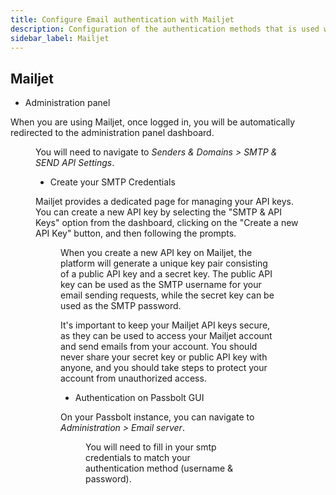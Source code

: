 ```yaml
---
title: Configure Email authentication with Mailjet
description: Configuration of the authentication methods that is used with SMTP for Mailjet
sidebar_label: Mailjet
---
```


<EmailServerConfigurationIntroduction/>

## Mailjet

- Administration panel

When you are using Mailjet, once logged in, you will be automatically redirected to the administration panel dashboard.

<Figure
  src="/img/help/2023/02/smtp-mailjet-credentials-panel.png"
  caption="Mailjet - SMTP Credentials Panel"
  alt="Mailjet - SMTP Credentials Panel"
/>

You will need to navigate to *Senders & Domains > SMTP & SEND API Settings*.

- Create your SMTP Credentials

Mailjet provides a dedicated page for managing your API keys. You can create a new API key by selecting the "SMTP & API Keys" option from the dashboard, clicking on the "Create a new API Key" button, and then following the prompts.

<Figure
  src="/img/help/2023/02/smtp-mailjet-credentials-example.png"
  caption="Mailjet - SMTP Credentials"
  alt="Mailjet - SMTP Credentials"
/>

When you create a new API key on Mailjet, the platform will generate a unique key pair consisting of a public API key and a secret key. The public API key can be used as the SMTP username for your email sending requests, while the secret key can be used as the SMTP password.

It's important to keep your Mailjet API keys secure, as they can be used to access your Mailjet account and send emails from your account. You should never share your secret key or public API key with anyone, and you should take steps to protect your account from unauthorized access.

- Authentication on Passbolt GUI

On your Passbolt instance, you can navigate to *Administration > Email server*.

<Figure
  src="/img/help/2023/02/smtp-mailjet-authentication.png"
  caption="Passbolt - Email authentication"
  alt="Passbolt - Email authentication"
/>

You will need to fill in your smtp credentials to match your authentication method (username & password).

<TestYourEmailConfiguration/>
